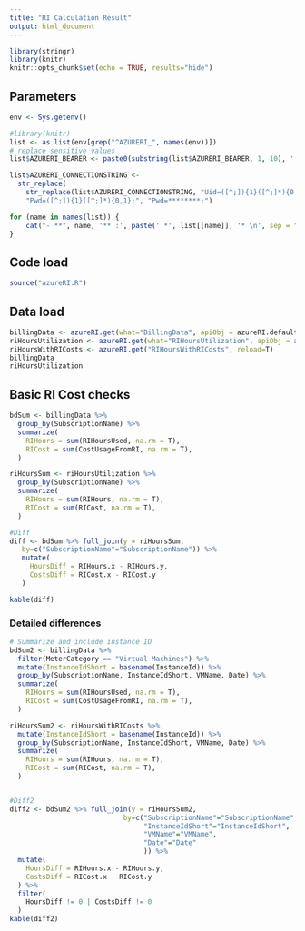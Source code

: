 ```yaml
---
title: "RI Calculation Result"
output: html_document
---
```


```r
library(stringr)
library(knitr)
knitr::opts_chunk$set(echo = TRUE, results="hide")

```

## Parameters

```r
env <- Sys.getenv()

#library(knitr)
list <- as.list(env[grep("^AZURERI_", names(env))])
# replace sensitive values
list$AZURERI_BEARER <- paste0(substring(list$AZURERI_BEARER, 1, 10), '.. ..', substring(list$AZURERI_BEARER, first=nchar(list$AZURERI_BEARER)-10))

list$AZURERI_CONNECTIONSTRING <- 
  str_replace(
    str_replace(list$AZURERI_CONNECTIONSTRING, "Uid=([^;]){1}([^;]*){0,1};", "Uid=\\1*******;"),
    "Pwd=([^;]){1}([^;]*){0,1};", "Pwd=********;")

for (name in names(list)) {
    cat("- **", name, '** :', paste(' *', list[[name]], '* \n', sep = ""), sep = "")
}
```

## Code load
```r
source("azureRI.R")

```
## Data load
```r
billingData <- azureRI.get(what="BillingData", apiObj = azureRI.default, row.names = "BusinessKey", reload=T)
riHoursUtilization <- azureRI.get(what="RIHoursUtilization", apiObj = azureRI.default, row.names = "BusinessKey", reload=T)
riHoursWithRICosts <- azureRI.get("RIHoursWithRICosts", reload=T) 
billingData
riHoursUtilization
```
## Basic RI Cost checks
```r
bdSum <- billingData %>% 
  group_by(SubscriptionName) %>% 
  summarize(
    RIHours = sum(RIHoursUsed, na.rm = T),
    RICost = sum(CostUsageFromRI, na.rm = T),
  )

riHoursSum <- riHoursUtilization %>% 
  group_by(SubscriptionName) %>% 
  summarize(
    RIHours = sum(RIHours, na.rm = T),
    RICost = sum(RICost, na.rm = T),
  )

#Diff
diff <- bdSum %>% full_join(y = riHoursSum, 
   by=c("SubscriptionName"="SubscriptionName")) %>%
   mutate(
     HoursDiff = RIHours.x - RIHours.y,
     CostsDiff = RICost.x - RICost.y
   )

kable(diff)
```


### Detailed differences

```r
# Summarize and include instance ID
bdSum2 <- billingData %>% 
  filter(MeterCategory == "Virtual Machines") %>%
  mutate(InstanceIdShort = basename(InstanceId)) %>%
  group_by(SubscriptionName, InstanceIdShort, VMName, Date) %>% 
  summarize(
    RIHours = sum(RIHoursUsed, na.rm = T),
    RICost = sum(CostUsageFromRI, na.rm = T),
  )

riHoursSum2 <- riHoursWithRICosts %>%
  mutate(InstanceIdShort = basename(InstanceId)) %>%
  group_by(SubscriptionName, InstanceIdShort, VMName, Date) %>% 
  summarize(
    RIHours = sum(RIHours, na.rm = T),
    RICost = sum(RICost, na.rm = T),
  )


#Diff2
diff2 <- bdSum2 %>% full_join(y = riHoursSum2, 
                            by=c("SubscriptionName"="SubscriptionName", 
                                 "InstanceIdShort"="InstanceIdShort",
                                 "VMName"="VMName",
                                 "Date"="Date"
                                 )) %>%
  mutate(
    HoursDiff = RIHours.x - RIHours.y,
    CostsDiff = RICost.x - RICost.y
  ) %>%
  filter(
    HoursDiff != 0 | CostsDiff != 0
  )
kable(diff2)
```
